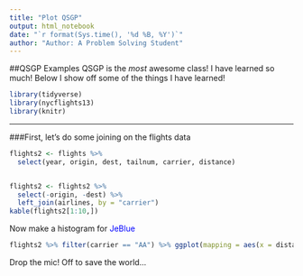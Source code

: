```yaml
---
title: "Plot QSGP"
output: html_notebook
date: "`r format(Sys.time(), '%d %B, %Y')`"
author: "Author: A Problem Solving Student"
---
```


##QSGP Examples
QSGP is the *most* awesome class! I have learned so much! Below I show off some of the things I have learned! 

```r
library(tidyverse)
library(nycflights13)
library(knitr)
```

---
###First, let's do some joining on the flights data

```r

flights2 <- flights %>% 
  select(year, origin, dest, tailnum, carrier, distance)


flights2 <- flights2 %>%
  select(-origin, -dest) %>% 
  left_join(airlines, by = "carrier")
kable(flights2[1:10,])

```

Now make a histogram for <font color="blue">JeBlue</font>

```r

flights2 %>% filter(carrier == "AA") %>% ggplot(mapping = aes(x = distance)) + geom_histogram() + ylab("JetBlue Distance count")

```

Drop the mic! Off to save the world...

